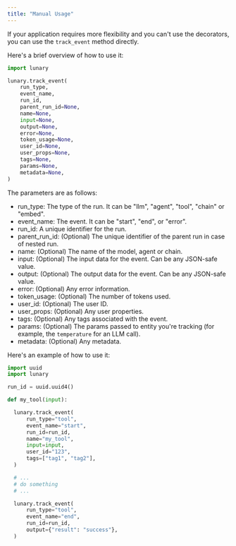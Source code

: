 ```yaml
---
title: "Manual Usage"
---
```



If your application requires more flexibility and you can't use the decorators, you can use the `track_event` method directly.

Here's a brief overview of how to use it:

```py
import lunary

lunary.track_event(
    run_type,
    event_name,
    run_id,
    parent_run_id=None,
    name=None,
    input=None,
    output=None,
    error=None,
    token_usage=None,
    user_id=None,
    user_props=None,
    tags=None,
    params=None,
    metadata=None,
)
```

The parameters are as follows:

- run_type: The type of the run. It can be "llm", "agent", "tool", "chain" or "embed".
- event_name: The event. It can be "start", "end", or "error".
- run_id: A unique identifier for the run.
- parent_run_id: (Optional) The unique identifier of the parent run in case of nested run.
- name: (Optional) The name of the model, agent or chain.
- input: (Optional) The input data for the event. Can be any JSON-safe value.
- output: (Optional) The output data for the event. Can be any JSON-safe value.
- error: (Optional) Any error information.
- token_usage: (Optional) The number of tokens used.
- user_id: (Optional) The user ID.
- user_props: (Optional) Any user properties.
- tags: (Optional) Any tags associated with the event.
- params: (Optional) The params passed to entity you're tracking (for example, the `temperature` for an LLM call).
- metadata: (Optional) Any metadata.


Here's an example of how to use it:


```py
import uuid
import lunary

run_id = uuid.uuid4()

def my_tool(input):

  lunary.track_event(
      run_type="tool",
      event_name="start",
      run_id=run_id,
      name="my_tool",
      input=input,
      user_id="123",
      tags=["tag1", "tag2"],
  )

  # ...
  # do something
  # ...

  lunary.track_event(
      run_type="tool",
      event_name="end",
      run_id=run_id,
      output={"result": "success"},
  )
```

